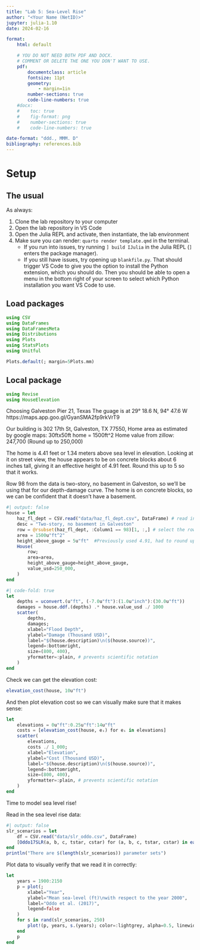 ```yaml
---
title: "Lab 5: Sea-Level Rise"
author: "<Your Name (NetID)>"
jupyter: julia-1.10
date: 2024-02-16

format: 
    html: default

    # YOU DO NOT NEED BOTH PDF AND DOCX.
    # COMMENT OR DELETE THE ONE YOU DON'T WANT TO USE.
    pdf:
        documentclass: article
        fontsize: 11pt
        geometry:
            - margin=1in  
        number-sections: true
        code-line-numbers: true
    #docx: 
    #    toc: true
    #    fig-format: png
    #    number-sections: true
    #    code-line-numbers: true

date-format: "ddd., MMM. D"
bibliography: references.bib
---
```


# Setup

## The usual

As always:

1. Clone the lab repository to your computer
1. Open the lab repository in VS Code
1. Open the Julia REPL and activate, then instantiate, the lab environment
1. Make sure you can render: `quarto render template.qmd` in the terminal.
    - If you run into issues, try running `] build IJulia` in the Julia REPL (`]` enters the package manager).
    - If you still have issues, try opening up `blankfile.py`. That should trigger VS Code to give you the option to install the Python extension, which you should do. Then you should be able to open a menu in the bottom right of your screen to select which Python installation you want VS Code to use.


## Load packages

```julia
using CSV
using DataFrames
using DataFramesMeta
using Distributions
using Plots
using StatsPlots
using Unitful

Plots.default(; margin=5Plots.mm)
```

## Local package

```julia
using Revise
using HouseElevation
```

Choosing Galveston Pier 21, Texas
The guage is at 29° 18.6 N, 94° 47.6 W
https://maps.app.goo.gl/GyanSMA2fp9rkVrT9

Our building is 302 17th St, Galveston, TX 77550,
Home area as estimated by google maps: 30ftx50ft home = 1500ft^2
Home value from zillow: 247,700 (Round up to 250,000)

The home is 4.41 feet or 1.34 meters above sea level in elevation.
Looking at it on street view, the house appears to be on concrete blocks about 6 inches tall, giving it an effective height of 4.91 feet.  Round this up to 5 so that it works.

Row 98 from the data is two-story, no basement in Galveston, so we'll be using that for our depth-damage curve.  The home is on concrete blocks, so we can be confident that it doesn't have a basement.


```julia
#| output: false
house = let
    haz_fl_dept = CSV.read("data/haz_fl_dept.csv", DataFrame) # read in the file
    desc = "Two-story, no basement in Galveston"
    row = @rsubset(haz_fl_dept, :Column1 == 98)[1, :,] # select the row I want
    area = 1500u"ft^2"
    height_above_gauge = 5u"ft"  #Previously used 4.91, had to round up to 5 to make it work with functions
    House(
        row;
        area=area,
        height_above_gauge=height_above_gauge,
        value_usd=250_000,
    )
end
```

```julia
#| code-fold: true
let
    depths = uconvert.(u"ft", (-7.0u"ft"):(1.0u"inch"):(30.0u"ft"))
    damages = house.ddf.(depths) .* house.value_usd ./ 1000
    scatter(
        depths,
        damages;
        xlabel="Flood Depth",
        ylabel="Damage (Thousand USD)",
        label="$(house.description)\n($(house.source))",
        legend=:bottomright,
        size=(800, 400),
        yformatter=:plain, # prevents scientific notation
    )
end
```

Check we can get the elevation cost:
```julia
elevation_cost(house, 10u"ft")
```

And then plot elevation cost so we can visually make sure that it makes sense:

```julia
let
    elevations = 0u"ft":0.25u"ft":14u"ft"
    costs = [elevation_cost(house, eᵢ) for eᵢ in elevations]
    scatter(
        elevations,
        costs ./ 1_000;
        xlabel="Elevation",
        ylabel="Cost (Thousand USD)",
        label="$(house.description)\n($(house.source))",
        legend=:bottomright,
        size=(800, 400),
        yformatter=:plain, # prevents scientific notation
    )
end
```

Time to model sea level rise!

Read in the sea level rise data:

```julia
#| output: false
slr_scenarios = let
    df = CSV.read("data/slr_oddo.csv", DataFrame)
    [Oddo17SLR(a, b, c, tstar, cstar) for (a, b, c, tstar, cstar) in eachrow(df)]
end
println("There are $(length(slr_scenarios)) parameter sets")
```

Plot data to visually verify that we read it in correctly:

```julia
let
    years = 1900:2150
    p = plot(;
        xlabel="Year",
        ylabel="Mean sea-level (ft)\nwith respect to the year 2000",
        label="Oddo et al. (2017)",
        legend=false
    )
    for s in rand(slr_scenarios, 250)
        plot!(p, years, s.(years); color=:lightgrey, alpha=0.5, linewidth=0.5)
    end
    p
end
```


